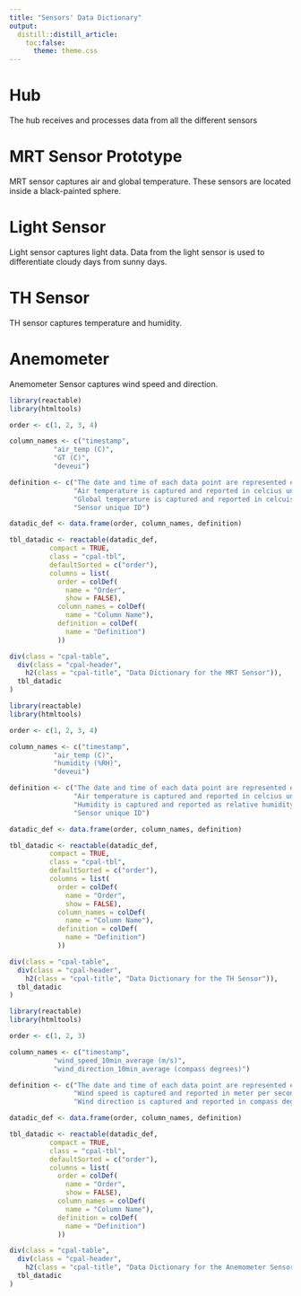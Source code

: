 ---
title: "Sensors' Data Dictionary"
output:
  distill::distill_article:
    toc:false:
      theme: theme.css
---

# Hub
The hub receives and processes data from all the different sensors

# MRT Sensor Prototype  
MRT sensor captures air and global temperature. These sensors are located inside a black-painted sphere.

# Light Sensor
Light sensor captures light data. Data from the light sensor is used to differentiate cloudy days from sunny days.   

# TH Sensor 
TH sensor captures temperature and humidity.

# Anemometer 
Anemometer Sensor captures wind speed and direction.   


```{r, MRT Defitions, echo = FALSE, message=FALSE, warning=FALSE, fig.width=12,fig.height=8, layout="l-body-outset"}
library(reactable)
library(htmltools)

order <- c(1, 2, 3, 4)

column_names <- c("timestamp", 
           "air_temp (C)", 
           "GT (C)", 
           "deveui") 

definition <- c("The date and time of each data point are represented every 20 minutes.", 
                "Air temperature is captured and reported in celcius unit.",
                "Global temperature is captured and reported in celcuis unit.",
                "Sensor unique ID")

datadic_def <- data.frame(order, column_names, definition)

tbl_datadic <- reactable(datadic_def,
          compact = TRUE,
          class = "cpal-tbl",
          defaultSorted = c("order"),
          columns = list(
            order = colDef(
              name = "Order",
              show = FALSE),
            column_names = colDef(
              name = "Column Name"),
            definition = colDef(
              name = "Definition")
            ))

div(class = "cpal-table",
  div(class = "cpal-header",
    h2(class = "cpal-title", "Data Dictionary for the MRT Sensor")),
  tbl_datadic
)
```


```{r, TH Defitions, echo = FALSE, message=FALSE, warning=FALSE, fig.width=12,fig.height=8, layout="l-body-outset"}
library(reactable)
library(htmltools)

order <- c(1, 2, 3, 4)

column_names <- c("timestamp", 
           "air_temp (C)", 
           "humidity (%RH)", 
           "deveui") 

definition <- c("The date and time of each data point are represented every 20 minutes.", 
                "Air temperature is captured and reported in celcius unit.",
                "Humidity is captured and reported as relative humidity ratio.",
                "Sensor unique ID")

datadic_def <- data.frame(order, column_names, definition)

tbl_datadic <- reactable(datadic_def,
          compact = TRUE,
          class = "cpal-tbl",
          defaultSorted = c("order"),
          columns = list(
            order = colDef(
              name = "Order",
              show = FALSE),
            column_names = colDef(
              name = "Column Name"),
            definition = colDef(
              name = "Definition")
            ))

div(class = "cpal-table",
  div(class = "cpal-header",
    h2(class = "cpal-title", "Data Dictionary for the TH Sensor")),
  tbl_datadic
)
```

```{r, Wind Defitions, echo = FALSE, message=FALSE, warning=FALSE, fig.width=12,fig.height=8, layout="l-body-outset"}
library(reactable)
library(htmltools)

order <- c(1, 2, 3)

column_names <- c("timestamp", 
           "wind_speed_10min_average (m/s)", 
           "wind_direction_10min_average (compass degrees)") 

definition <- c("The date and time of each data point are represented every 10 minutes.", 
                "Wind speed is captured and reported in meter per second unit.",
                "Wind direction is captured and reported in compass degree unit.")

datadic_def <- data.frame(order, column_names, definition)

tbl_datadic <- reactable(datadic_def,
          compact = TRUE,
          class = "cpal-tbl",
          defaultSorted = c("order"),
          columns = list(
            order = colDef(
              name = "Order",
              show = FALSE),
            column_names = colDef(
              name = "Column Name"),
            definition = colDef(
              name = "Definition")
            ))

div(class = "cpal-table",
  div(class = "cpal-header",
    h2(class = "cpal-title", "Data Dictionary for the Anemometer Sensor")),
  tbl_datadic
)
```
